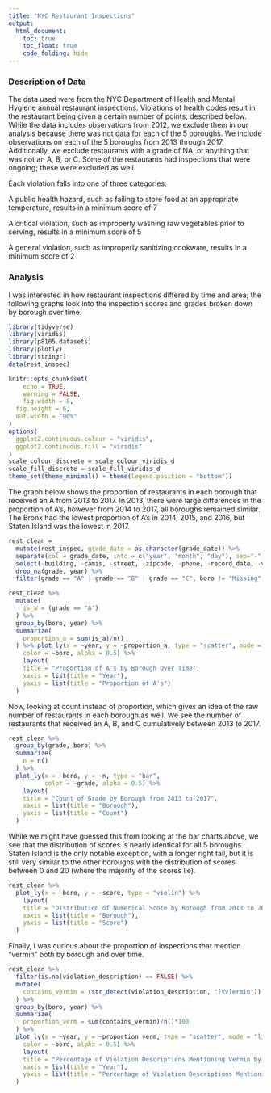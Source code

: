 ```yaml
---
title: "NYC Restaurant Inspections"
output: 
  html_document:
    toc: true
    toc_float: true
    code_folding: hide
---
```


### Description of Data

The data used were from the NYC Department of Health and Mental Hygiene annual restaurant inspections. Violations of health codes result in the restaurant being given a certain number of points, described below. While the data includes observations from 2012, we exclude them in our analysis because there was not data for each of the 5 boroughs. We include observations on each of the 5 boroughs from 2013 through 2017. Additionally, we exclude restaurants with a grade of NA, or anything that was not an A, B, or C. Some of the restaurants had inspections that were ongoing; these were excluded as well. 

Each violation falls into one of three categories:

A public health hazard, such as failing to store food at an appropriate temperature, results in a minimum score of 7

A critical violation, such as improperly washing raw vegetables prior to serving, results in a minimum score of 5

A general violation, such as improperly sanitizing cookware, results in a minimum score of 2


### Analysis

I was interested in how restaurant inspections differed by time and area; the following graphs look into the inspection scores and grades broken down by borough over time.

```r
library(tidyverse)
library(viridis)
library(p8105.datasets)
library(plotly)
library(stringr)
data(rest_inspec)

knitr::opts_chunk$set(
	echo = TRUE,
	warning = FALSE,
	fig.width = 8, 
  fig.height = 6,
  out.width = "90%"
)
options(
  ggplot2.continuous.colour = "viridis",
  ggplot2.continuous.fill = "viridis"
)
scale_colour_discrete = scale_colour_viridis_d
scale_fill_discrete = scale_fill_viridis_d
theme_set(theme_minimal() + theme(legend.position = "bottom"))
```

The graph below shows the proportion of restaurants in each borough that received an A from 2013 to 2017. In 2013, there were large differences in the proportion of A's, however from 2014 to 2017, all boroughs remained similar. The Bronx had the lowest proportion of A's in 2014, 2015, and 2016, but Staten Island was the lowest in 2017. 

```r
rest_clean = 
  mutate(rest_inspec, grade_date = as.character(grade_date)) %>% 
  separate(col = grade_date, into = c("year", "month", "day"), sep="-") %>% 
  select(-building, -camis, -street, -zipcode, -phone, -record_date, -violation_code) %>% 
  drop_na(grade, year) %>%
  filter(grade == "A" | grade == "B" | grade == "C", boro != "Missing", year != "2012")

rest_clean %>% 
  mutate(
    is_a = (grade == "A")
  ) %>% 
  group_by(boro, year) %>% 
  summarize(
    proportion_a = sum(is_a)/n()
  ) %>% plot_ly(x = ~year, y = ~proportion_a, type = "scatter", mode = "lines+markers",
    color = ~boro, alpha = 0.5) %>% 
    layout(
    title = "Proportion of A's by Borough Over Time",
    xaxis = list(title = "Year"),
    yaxis = list(title = "Proportion of A's")
  )
```

Now, looking at count instead of proportion, which gives an idea of the raw number of restaurants in each borough as well. We see the number of restaurants that received an A, B, and C cumulatively between 2013 to 2017.

```r
rest_clean %>% 
  group_by(grade, boro) %>% 
  summarize(
    n = n()
  ) %>% 
  plot_ly(x = ~boro, y = ~n, type = "bar",
          color = ~grade, alpha = 0.5) %>% 
    layout(
    title = "Count of Grade by Borough from 2013 to 2017",
    xaxis = list(title = "Borough"),
    yaxis = list(title = "Count")
  )
```

While we might have guessed this from looking at the bar charts above, we see that the distribution of scores is nearly identical for all 5 boroughs. Staten Island is the only notable exception, with a longer right tail, but it is still very similar to the other boroughs with the distribution of scores between 0 and 20 (where the majority of the scores lie).

```r
rest_clean %>% 
  plot_ly(x = ~boro, y = ~score, type = "violin") %>% 
    layout(
    title = "Distribution of Numerical Score by Borough from 2013 to 2017",
    xaxis = list(title = "Borough"),
    yaxis = list(title = "Score")
  )
```

Finally, I was curious about the proportion of inspections that mention "vermin" both by borough and over time.

```r
rest_clean %>% 
  filter(is.na(violation_description) == FALSE) %>% 
  mutate(
    contains_vermin = (str_detect(violation_description, "[Vv]ermin"))
  ) %>% 
  group_by(boro, year) %>% 
  summarize(
    proportion_verm = sum(contains_vermin)/n()*100
  ) %>% 
  plot_ly(x = ~year, y = ~proportion_verm, type = "scatter", mode = "lines+markers",
    color = ~boro, alpha = 0.5) %>% 
    layout(
    title = "Percentage of Violation Descriptions Mentioning Vermin by Borough Over Time",
    xaxis = list(title = "Year"),
    yaxis = list(title = "Percentage of Violation Descriptions Mentioning Vermin")
  )
```

